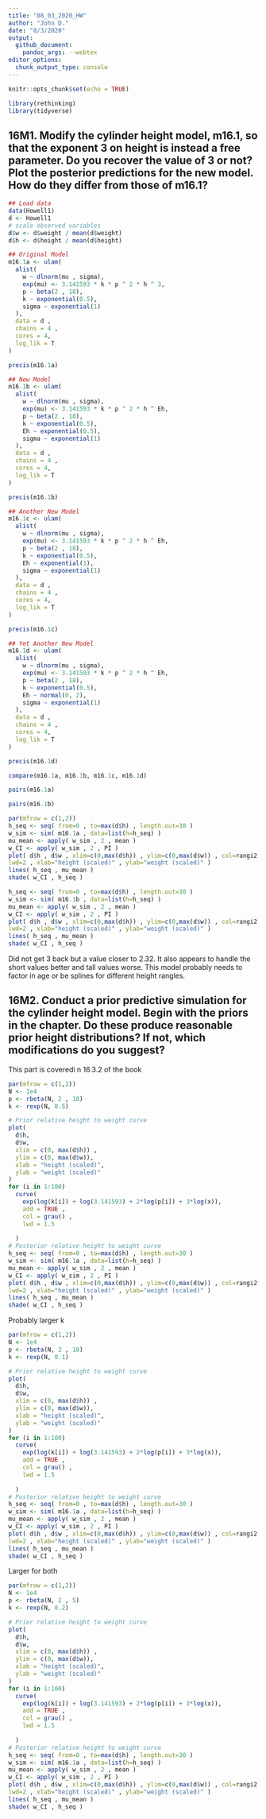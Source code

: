 ```yaml
---
title: "08_03_2020_HW"
author: "John D."
date: "8/3/2020"
output:
  github_document:
    pandoc_args: --webtex
editor_options: 
  chunk_output_type: console
---
```


```r
knitr::opts_chunk$set(echo = TRUE)
```

```r
library(rethinking)
library(tidyverse)
```

## 16M1.  Modify the cylinder height model, m16.1, so that the exponent 3 on height is instead a free parameter. Do you recover the value of 3 or not? Plot the posterior predictions for the new model. How do they differ from those of m16.1?

```r
## Load data
data(Howell1)
d <- Howell1
# scale observed variables
d$w <- d$weight / mean(d$weight)
d$h <- d$height / mean(d$height)
```

```r
## Original Model
m16.1a <- ulam(
  alist(
    w ~ dlnorm(mu , sigma),
    exp(mu) <- 3.141593 * k * p ^ 2 * h ^ 3,
    p ~ beta(2 , 18),
    k ~ exponential(0.5),
    sigma ~ exponential(1)
  ),
  data = d ,
  chains = 4 ,
  cores = 4,
  log_lik = T
)

precis(m16.1a)
```

```r
## New Model
m16.1b <- ulam(
  alist(
    w ~ dlnorm(mu , sigma),
    exp(mu) <- 3.141593 * k * p ^ 2 * h ^ Eh,
    p ~ beta(2 , 18),
    k ~ exponential(0.5),
    Eh ~ exponential(0.5),
    sigma ~ exponential(1)
  ),
  data = d ,
  chains = 4 ,
  cores = 4,
  log_lik = T
)

precis(m16.1b)
```

```r
## Another New Model
m16.1c <- ulam(
  alist(
    w ~ dlnorm(mu , sigma),
    exp(mu) <- 3.141593 * k * p ^ 2 * h ^ Eh,
    p ~ beta(2 , 18),
    k ~ exponential(0.5),
    Eh ~ exponential(1),
    sigma ~ exponential(1)
  ),
  data = d ,
  chains = 4 ,
  cores = 4,
  log_lik = T
)

precis(m16.1c)
```

```r
## Yet Another New Model
m16.1d <- ulam(
  alist(
    w ~ dlnorm(mu , sigma),
    exp(mu) <- 3.141593 * k * p ^ 2 * h ^ Eh,
    p ~ beta(2 , 18),
    k ~ exponential(0.5),
    Eh ~ normal(0, 2),
    sigma ~ exponential(1)
  ),
  data = d ,
  chains = 4 ,
  cores = 4,
  log_lik = T
)

precis(m16.1d)
```

```r
compare(m16.1a, m16.1b, m16.1c, m16.1d)
```

```r
pairs(m16.1a)
```
```r
pairs(m16.1b)
```

```r
par(mfrow = c(1,2))
h_seq <- seq( from=0 , to=max(d$h) , length.out=30 )
w_sim <- sim( m16.1a , data=list(h=h_seq) )
mu_mean <- apply( w_sim , 2 , mean )
w_CI <- apply( w_sim , 2 , PI )
plot( d$h , d$w , xlim=c(0,max(d$h)) , ylim=c(0,max(d$w)) , col=rangi2 ,
lwd=2 , xlab="height (scaled)" , ylab="weight (scaled)" )
lines( h_seq , mu_mean )
shade( w_CI , h_seq )

h_seq <- seq( from=0 , to=max(d$h) , length.out=30 )
w_sim <- sim( m16.1b , data=list(h=h_seq) )
mu_mean <- apply( w_sim , 2 , mean )
w_CI <- apply( w_sim , 2 , PI )
plot( d$h , d$w , xlim=c(0,max(d$h)) , ylim=c(0,max(d$w)) , col=rangi2 ,
lwd=2 , xlab="height (scaled)" , ylab="weight (scaled)" )
lines( h_seq , mu_mean )
shade( w_CI , h_seq )
```

Did not get 3 back but a value closer to 2.32. It also appears to handle the short values better and tall values worse. This model probably needs to factor in age or be splines for different height rangles.

## 16M2. Conduct a prior predictive simulation for the cylinder height model. Begin with the priors in the chapter. Do these produce reasonable prior height distributions? If not, which modifications do you suggest?

This part is coveredi n 16.3.2 of the book

```r
par(mfrow = c(1,2))
N <- 1e4
p <- rbeta(N, 2 , 18)
k <- rexp(N, 0.5)

# Prior relative height to weight curve
plot(
  d$h,
  d$w,
  xlim = c(0, max(d$h)) ,
  ylim = c(0, max(d$w)),
  xlab = "height (scaled)",
  ylab = "weight (scaled)"
)
for (i in 1:100)
  curve(
    exp(log(k[i]) + log(3.141593) + 2*log(p[i]) + 3*log(x)),
    add = TRUE ,
    col = grau() ,
    lwd = 1.5
    
  )
# Posterior relative height to weight curve
h_seq <- seq( from=0 , to=max(d$h) , length.out=30 )
w_sim <- sim( m16.1a , data=list(h=h_seq) )
mu_mean <- apply( w_sim , 2 , mean )
w_CI <- apply( w_sim , 2 , PI )
plot( d$h , d$w , xlim=c(0,max(d$h)) , ylim=c(0,max(d$w)) , col=rangi2 ,
lwd=2 , xlab="height (scaled)" , ylab="weight (scaled)" )
lines( h_seq , mu_mean )
shade( w_CI , h_seq )
```

Probably larger k

```r
par(mfrow = c(1,2))
N <- 1e4
p <- rbeta(N, 2 , 18)
k <- rexp(N, 0.1)

# Prior relative height to weight curve
plot(
  d$h,
  d$w,
  xlim = c(0, max(d$h)) ,
  ylim = c(0, max(d$w)),
  xlab = "height (scaled)",
  ylab = "weight (scaled)"
)
for (i in 1:100)
  curve(
    exp(log(k[i]) + log(3.141593) + 2*log(p[i]) + 3*log(x)),
    add = TRUE ,
    col = grau() ,
    lwd = 1.5
    
  )
# Posterior relative height to weight curve
h_seq <- seq( from=0 , to=max(d$h) , length.out=30 )
w_sim <- sim( m16.1a , data=list(h=h_seq) )
mu_mean <- apply( w_sim , 2 , mean )
w_CI <- apply( w_sim , 2 , PI )
plot( d$h , d$w , xlim=c(0,max(d$h)) , ylim=c(0,max(d$w)) , col=rangi2 ,
lwd=2 , xlab="height (scaled)" , ylab="weight (scaled)" )
lines( h_seq , mu_mean )
shade( w_CI , h_seq )
```

Larger for both

```r
par(mfrow = c(1,2))
N <- 1e4
p <- rbeta(N, 2 , 5)
k <- rexp(N, 0.2)

# Prior relative height to weight curve
plot(
  d$h,
  d$w,
  xlim = c(0, max(d$h)) ,
  ylim = c(0, max(d$w)),
  xlab = "height (scaled)",
  ylab = "weight (scaled)"
)
for (i in 1:100)
  curve(
    exp(log(k[i]) + log(3.141593) + 2*log(p[i]) + 3*log(x)),
    add = TRUE ,
    col = grau() ,
    lwd = 1.5
    
  )
# Posterior relative height to weight curve
h_seq <- seq( from=0 , to=max(d$h) , length.out=30 )
w_sim <- sim( m16.1a , data=list(h=h_seq) )
mu_mean <- apply( w_sim , 2 , mean )
w_CI <- apply( w_sim , 2 , PI )
plot( d$h , d$w , xlim=c(0,max(d$h)) , ylim=c(0,max(d$w)) , col=rangi2 ,
lwd=2 , xlab="height (scaled)" , ylab="weight (scaled)" )
lines( h_seq , mu_mean )
shade( w_CI , h_seq )
```